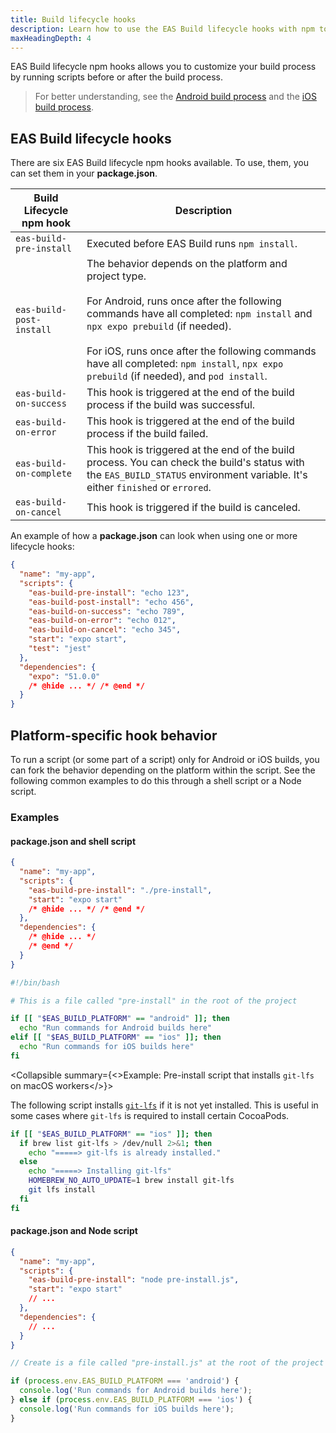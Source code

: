 ```yaml
---
title: Build lifecycle hooks
description: Learn how to use the EAS Build lifecycle hooks with npm to customize your build process.
maxHeadingDepth: 4
---
```



EAS Build lifecycle npm hooks allows you to customize your build process by running scripts before or after the build process.

> For better understanding, see the [Android build process](/build-reference/android-builds/) and the [iOS build process](/build-reference/ios-builds/).

## EAS Build lifecycle hooks

There are six EAS Build lifecycle npm hooks available. To use, them, you can set them in your **package.json**.

| Build Lifecycle npm hook | Description                                                                                                                                                                                                                                                                                                                                    |
| ------------------------ | ---------------------------------------------------------------------------------------------------------------------------------------------------------------------------------------------------------------------------------------------------------------------------------------------------------------------------------------------- |
| `eas-build-pre-install`  | Executed before EAS Build runs `npm install`.                                                                                                                                                                                                                                                                                                  |
| `eas-build-post-install` | The behavior depends on the platform and project type. <br/> <br/> For Android, runs once after the following commands have all completed: `npm install` and `npx expo prebuild` (if needed).<br/><br/> For iOS, runs once after the following commands have all completed: `npm install`, `npx expo prebuild` (if needed), and `pod install`. |
| `eas-build-on-success`   | This hook is triggered at the end of the build process if the build was successful.                                                                                                                                                                                                                                                            |
| `eas-build-on-error`     | This hook is triggered at the end of the build process if the build failed.                                                                                                                                                                                                                                                                    |
| `eas-build-on-complete`  | This hook is triggered at the end of the build process. You can check the build's status with the `EAS_BUILD_STATUS` environment variable. It's either `finished` or `errored`.                                                                                                                                                                |
| `eas-build-on-cancel`    | This hook is triggered if the build is canceled.                                                                                                                                                                                                                                                                                               |

An example of how a **package.json** can look when using one or more lifecycle hooks:

```json package.json
{
  "name": "my-app",
  "scripts": {
    "eas-build-pre-install": "echo 123",
    "eas-build-post-install": "echo 456",
    "eas-build-on-success": "echo 789",
    "eas-build-on-error": "echo 012",
    "eas-build-on-cancel": "echo 345",
    "start": "expo start",
    "test": "jest"
  },
  "dependencies": {
    "expo": "51.0.0"
    /* @hide ... */ /* @end */
  }
}
```

## Platform-specific hook behavior

To run a script (or some part of a script) only for Android or iOS builds, you can fork the behavior depending on the platform within the script. See the following common examples to do this through a shell script or a Node script.

### Examples

#### package.json and shell script

```json package.json
{
  "name": "my-app",
  "scripts": {
    "eas-build-pre-install": "./pre-install",
    "start": "expo start"
    /* @hide ... */ /* @end */
  },
  "dependencies": {
    /* @hide ... */
    /* @end */
  }
}
```

```bash pre-install
#!/bin/bash

# This is a file called "pre-install" in the root of the project

if [[ "$EAS_BUILD_PLATFORM" == "android" ]]; then
  echo "Run commands for Android builds here"
elif [[ "$EAS_BUILD_PLATFORM" == "ios" ]]; then
  echo "Run commands for iOS builds here"
fi
```

<Collapsible summary={<>Example: Pre-install script that installs <CODE>git-lfs</CODE> on macOS workers</>}>

The following script installs [`git-lfs`](https://git-lfs.com/) if it is not yet installed. This is useful in some cases where `git-lfs` is required to install certain CocoaPods.

```bash pre-install
if [[ "$EAS_BUILD_PLATFORM" == "ios" ]]; then
  if brew list git-lfs > /dev/null 2>&1; then
    echo "=====> git-lfs is already installed."
  else
    echo "=====> Installing git-lfs"
    HOMEBREW_NO_AUTO_UPDATE=1 brew install git-lfs
    git lfs install
  fi
fi
```

</Collapsible>

#### package.json and Node script

```json package.json
{
  "name": "my-app",
  "scripts": {
    "eas-build-pre-install": "node pre-install.js",
    "start": "expo start"
    // ...
  },
  "dependencies": {
    // ...
  }
}
```

```js pre-install.js
// Create is a file called "pre-install.js" at the root of the project

if (process.env.EAS_BUILD_PLATFORM === 'android') {
  console.log('Run commands for Android builds here');
} else if (process.env.EAS_BUILD_PLATFORM === 'ios') {
  console.log('Run commands for iOS builds here');
}
```
